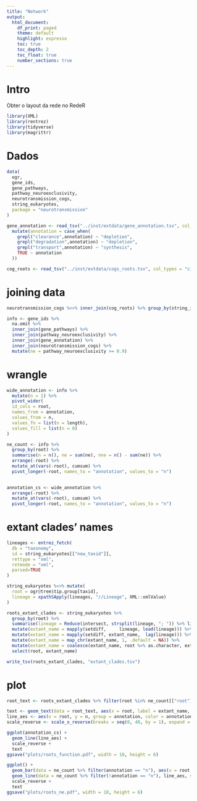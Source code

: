 ```yaml
---
title: "Network"
output:
  html_document:
    df_print: paged
    theme: default
    highlight: espresso
    toc: true
    toc_depth: 2
    toc_float: true
    number_sections: true
---
```

# Intro
Obter o layout da rede no RedeR
```r
library(XML)
library(rentrez)
library(tidyverse)
library(magrittr)
```

# Dados
```r
data(
  ogr,
  gene_ids,
  gene_pathways,
  pathway_neuroexclusivity,
  neurotransmission_cogs,
  string_eukaryotes,
  package = "neurotransmission"
)

gene_annotation <- read_tsv("../inst/extdata/gene_annotation.tsv", col_types = "cc") %>%
  mutate(annotation = case_when(
    grepl("clearance",annotation) ~ "depletion",
    grepl("degradation",annotation) ~ "depletion",
    grepl("transport",annotation) ~ "synthesis",
    TRUE ~ annotation
  ))

cog_roots <- read_tsv("../inst/extdata/cogs_roots.tsv", col_types = "ci")
```

# joining data
```r
neurotransmission_cogs %<>% inner_join(cog_roots) %>% group_by(string_id) %>% filter(root == max(root))

info <- gene_ids %>%
  na.omit %>%
  inner_join(gene_pathways) %>%
  inner_join(pathway_neuroexclusivity) %>%
  inner_join(gene_annotation) %>%
  inner_join(neurotransmission_cogs) %>%
  mutate(ne = pathway_neuroexclusivity >= 0.9)
```

# wrangle
```r
wide_annotation <- info %>%
  mutate(n = 1) %>%
  pivot_wider(
  id_cols = root,
  names_from = annotation,
  values_from = n,
  values_fn = list(n = length),
  values_fill = list(n = 0)
)

ne_count <- info %>%
  group_by(root) %>%
  summarise(n = n(), ne = sum(ne), nne = n() - sum(ne)) %>%
  arrange(-root) %>%
  mutate_at(vars(-root), cumsum) %>%
  pivot_longer(-root, names_to = "annotation", values_to = "n")
  

annotation_cs <- wide_annotation %>%
  arrange(-root) %>%
  mutate_at(vars(-root), cumsum) %>%
  pivot_longer(-root, names_to = "annotation", values_to = "n")
```

# extant clades' names
```r
lineages <- entrez_fetch(
  db = "taxonomy",
  id = string_eukaryotes[["new_taxid"]],
  rettype = "xml",
  retmode = "xml",
  parsed=TRUE
)

string_eukaryotes %<>% mutate(
  root = ogr@tree$tip.group[taxid],
  lineage = xpathSApply(lineages, "//Lineage", XML::xmlValue)
)

roots_extant_clades <- string_eukaryotes %>%
  group_by(root) %>%
  summarise(lineage = Reduce(intersect, strsplit(lineage, "; ")) %>% list) %>%
  mutate(extant_name = mapply(setdiff,     lineage, lead(lineage))) %>%
  mutate(extant_name = mapply(setdiff, extant_name,  lag(lineage))) %>%
  mutate(extant_name = map_chr(extant_name, 1, .default = NA)) %>%
  mutate(extant_name = coalesce(extant_name, root %>% as.character, extant_name)) %>%
  select(root, extant_name)

write_tsv(roots_extant_clades, "extant_clades.tsv")
```

# plot
```r
root_text <- roots_extant_clades %>% filter(root %in% ne_count[["root"]])

text <- geom_text(data = root_text, aes(x = root, label = extant_name, y=75), angle=90, hjust=0)
line_aes <- aes(x = root, y = n, group = annotation, color = annotation)
scale_reverse <- scale_x_reverse(breaks = seq(0, 40, by = 1), expand = c(0,0), minor_breaks = NULL)

ggplot(annotation_cs) +
  geom_line(line_aes) +
  scale_reverse +
  text
ggsave("plots/roots_function.pdf", width = 10, height = 6)

ggplot() +
  geom_bar(data = ne_count %>% filter(annotation == "n"), aes(x = root, y = n), fill = "#999999", stat = "identity") +
  geom_line(data = ne_count %>% filter(!annotation == "n"), line_aes, size = 2) +
  scale_reverse +
  text
ggsave("plots/roots_ne.pdf", width = 10, height = 6)
```

